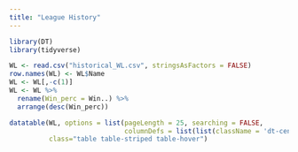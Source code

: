 ---
title: "League History"
---

<style>
.table-striped tbody tr:nth-child(odd) td,
.table-striped tbody tr:nth-child(odd) th {
	background-color: #696969;
}
.table-striped tbody tr:nth-child(even) td,
.table-striped tbody tr:nth-child(even) th {
	background-color: #A9A9A9;
}
</style>

```{r setup, echo=FALSE, warning=FALSE}
library(DT)
library(tidyverse)

WL <- read.csv("historical_WL.csv", stringsAsFactors = FALSE)
row.names(WL) <- WL$Name
WL <- WL[,-c(1)]
WL <- WL %>% 
  rename(Win_perc = Win..) %>% 
  arrange(desc(Win_perc))

datatable(WL, options = list(pageLength = 25, searching = FALSE,
                             columnDefs = list(list(className = 'dt-center', targets = 0:4))),
          class="table table-striped table-hover")

```

